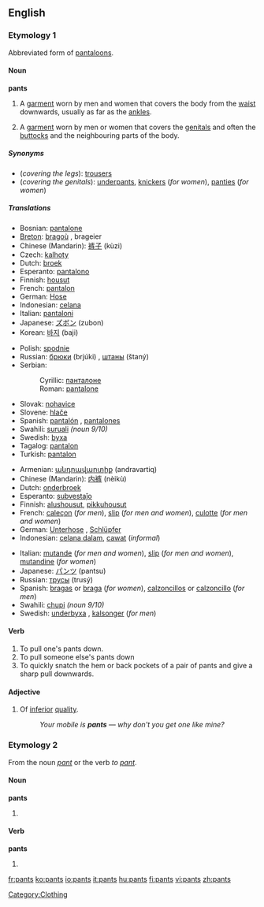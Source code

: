 {{wikipediapar|pants}}
==English==

===Etymology 1===
Abbreviated form of [[pantaloons]].

====Noun====
'''pants''' {{pluralonly}}

# A [[garment]] worn by men and women that covers the body from the [[waist]] downwards, usually as far as the [[ankle]]s.
# {{UKslang}} A [[garment]] worn by men or women that covers the [[genitals]] and often the [[buttocks]] and the neighbouring parts of the body.

=====Synonyms=====
*(''covering the legs''): {{italbrac|UK}} [[trousers]]
*(''covering the genitals''): [[underpants]], [[knickers]] (''for women''), [[panties]] (''for women'')

=====Translations=====
{{trans-top|garment covering the legs}}
*Bosnian: [[pantalone#Bosnian|pantalone]] {{fpl}}
*[[Breton]]: [[bragoù]] {{m}}, brageier {{p}}
*Chinese (Mandarin): [[裤子]] (kùzi)
*Czech: [[kalhoty]] {{fpl}}
*Dutch: [[broek]]
*Esperanto: [[pantalono]] {{s}}
*Finnish: [[housut]] {{p}}
*French: [[pantalon]] {{m}} {{s}}
*German: [[Hose#German|Hose]] {{f}} {{s}}
*Indonesian: [[celana]]
*Italian: [[pantaloni]] {{mpl}}
*Japanese: [[ズボン]] (zubon)
*Korean: [[바지]] (baji)
{{trans-mid}}
*Polish: [[spodnie]] {{p}}
*Russian: [[брюки]] (brjúki) {{fpl}}, [[штаны]] (štaný) {{mpl}}
*Serbian:
*:Cyrillic: [[панталоне#Serbian|панталоне]] {{fpl}}
*:Roman: [[pantalone#Serbian|pantalone]] {{fpl}}
*Slovak: [[nohavice#Slovak|nohavice]] {{fpl}}
*Slovene: [[hlače]] {{fpl}}
*Spanish: [[pantalón]] {{m}} {{s}}, [[pantalones]] {{mpl}}
*Swahili: [[suruali]] ''(noun 9/10)''
*Swedish: [[byxa]] {{c}} {{s}}
*Tagalog: [[pantalon]]
*Turkish: [[pantalon]] {{s}}
{{trans-bottom}}

{{trans-top|garment covering the genitals}}
*Armenian: [[անդրավարտիք]] (andravartiq)
*Chinese (Mandarin): [[内裤]] (nèikù)
*Dutch: [[onderbroek]]
*Esperanto: [[subvestaĵo]]
*Finnish: [[alushousut]], [[pikkuhousut]]
*French: [[caleçon]] {{m}} (''for men''), [[slip#French|slip]] {{m}} (''for men and women''), [[culotte]] {{f}} (''for men and women'')
*German: [[Unterhose]] {{f}}, [[Schlüpfer]] {{m}}
*Indonesian: [[celana dalam]], [[cawat]] (''informal'')
{{trans-mid}}
*Italian: [[mutande]] {{fpl}} (''for men and women''), [[slip#Italian|slip]] {{m}} (''for men and women''), [[mutandine]] {{fpl}} (''for women'')
*Japanese: [[パンツ]] (pantsu)
*Russian: [[трусы]] (trusý) {{mpl}}
*Spanish: [[bragas]] {{fpl}} or [[braga]] {{f}} {{s}} (''for women''), [[calzoncillos]] {{mpl}} or [[calzoncillo]] {{m}} {{s}} (''for men'')
*Swahili: [[chupi]] ''(noun 9/10)''
*Swedish: [[underbyxa]] {{c}}, [[kalsonger]] (''for men'')
{{trans-bottom}}

====Verb====
{{en-verb|pants|es}}

#To pull one's pants down.
#To pull someone else's pants down
#To quickly snatch the hem or back pockets of a pair of pants and give a sharp pull downwards.

====Adjective====
{{en-adj}}

# {{UKslang}} Of [[inferior]] [[quality]].
#:''Your mobile is '''pants''' &mdash; why don't you get one like mine?''

===Etymology 2===
From the noun ''[[pant]]'' or the verb ''to [[pant]]''.

====Noun====
'''pants'''

# {{plural of|[[pant]]|lang=English}}

====Verb====
'''pants'''

# {{third-person singular of|[[pant]]|lang=English}}

[[Category:Clothing]]

[[fr:pants]]
[[ko:pants]]
[[io:pants]]
[[it:pants]]
[[hu:pants]]
[[fi:pants]]
[[vi:pants]]
[[zh:pants]]